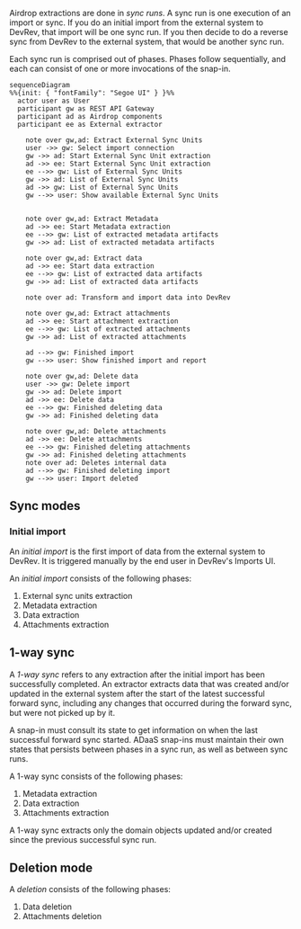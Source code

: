 Airdrop extractions are done in _sync runs_. A sync run is one execution of an import or sync. If you do an initial import from
the external system to DevRev, that import will be one sync run. If you then decide to do a reverse sync from DevRev to
the external system, that would be another sync run.

Each sync run is comprised out of phases. Phases follow sequentially, and each can consist of one or more invocations
of the snap-in.

```mermaid
sequenceDiagram
%%{init: { "fontFamily": "Segoe UI" } }%%
  actor user as User
  participant gw as REST API Gateway
  participant ad as Airdrop components
  participant ee as External extractor

	note over gw,ad: Extract External Sync Units
	user ->> gw: Select import connection
	gw ->> ad: Start External Sync Unit extraction
	ad ->> ee: Start External Sync Unit extraction
	ee -->> gw: List of External Sync Units
	gw ->> ad: List of External Sync Units
	ad ->> gw: List of External Sync Units
	gw -->> user: Show available External Sync Units


	note over gw,ad: Extract Metadata
	ad ->> ee: Start Metadata extraction
	ee -->> gw: List of extracted metadata artifacts
	gw ->> ad: List of extracted metadata artifacts

	note over gw,ad: Extract data
	ad ->> ee: Start data extraction
	ee -->> gw: List of extracted data artifacts
	gw ->> ad: List of extracted data artifacts

	note over ad: Transform and import data into DevRev

	note over gw,ad: Extract attachments
	ad ->> ee: Start attachment extraction
	ee -->> gw: List of extracted attachments
	gw ->> ad: List of extracted attachments

	ad -->> gw: Finished import
	gw -->> user: Show finished import and report

	note over gw,ad: Delete data
	user ->> gw: Delete import
	gw ->> ad: Delete import
	ad ->> ee: Delete data
	ee -->> gw: Finished deleting data
	gw ->> ad: Finished deleting data

	note over gw,ad: Delete attachments
	ad ->> ee: Delete attachments
	ee -->> gw: Finished deleting attachments
	gw ->> ad: Finished deleting attachments
	note over ad: Deletes internal data
	ad -->> gw: Finished deleting import
	gw -->> user: Import deleted
```

## Sync modes

### Initial import

An _initial import_ is the first import of data from the external system to DevRev.
It is triggered manually by the end user in DevRev's Imports UI.

An _initial import_ consists of the following phases:
1. External sync units extraction
2. Metadata extraction
3. Data extraction
4. Attachments extraction

## 1-way sync

A _1-way sync_ refers to any extraction after the initial import has been successfully completed.
An extractor extracts data that was created and/or updated in the external system
after the start of the latest successful forward sync, including any changes that occurred during the
forward sync, but were not picked up by it.

A snap-in must consult its state to get information on when the last successful forward sync started. ADaaS snap-ins
must maintain their own states that persists between phases in a sync run, as well as between sync runs.

A 1-way sync consists of the following phases:
1. Metadata extraction
2. Data extraction
3. Attachments extraction

A 1-way sync extracts only the domain objects updated and/or created since the previous successful sync run.


## Deletion mode

A _deletion_ consists of the following phases:
1. Data deletion
2. Attachments deletion

